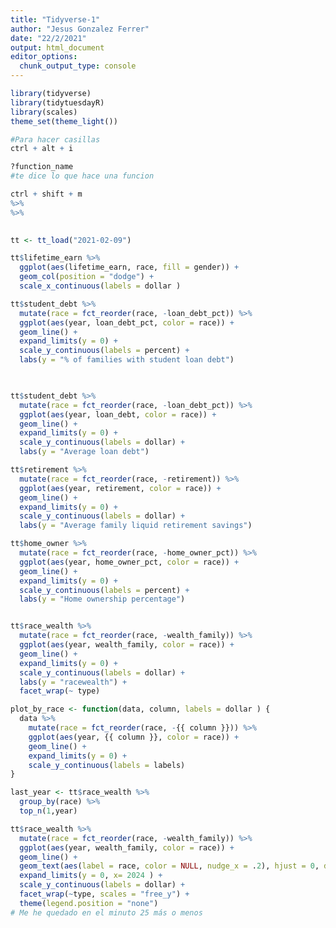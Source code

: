```yaml
---
title: "Tidyverse-1"
author: "Jesus Gonzalez Ferrer"
date: "22/2/2021"
output: html_document
editor_options: 
  chunk_output_type: console
---
```


```r
library(tidyverse)
library(tidytuesdayR)
library(scales)
theme_set(theme_light())
```

```r
#Para hacer casillas 
ctrl + alt + i

?function_name
#te dice lo que hace una funcion
```


```r
ctrl + shift + m
%>% 
%>%
  
```

```r
tt <- tt_load("2021-02-09")
```

```r
tt$lifetime_earn %>% 
  ggplot(aes(lifetime_earn, race, fill = gender)) + 
  geom_col(position = "dodge") + 
  scale_x_continuous(labels = dollar )

tt$student_debt %>% 
  mutate(race = fct_reorder(race, -loan_debt_pct)) %>% 
  ggplot(aes(year, loan_debt_pct, color = race)) +
  geom_line() + 
  expand_limits(y = 0) +
  scale_y_continuous(labels = percent) +
  labs(y = "% of families with student loan debt")
  


tt$student_debt %>% 
  mutate(race = fct_reorder(race, -loan_debt_pct)) %>% 
  ggplot(aes(year, loan_debt, color = race)) +
  geom_line() + 
  expand_limits(y = 0) +
  scale_y_continuous(labels = dollar) +
  labs(y = "Average loan debt")

tt$retirement %>% 
  mutate(race = fct_reorder(race, -retirement)) %>% 
  ggplot(aes(year, retirement, color = race)) +
  geom_line() + 
  expand_limits(y = 0) +
  scale_y_continuous(labels = dollar) +
  labs(y = "Average family liquid retirement savings")

tt$home_owner %>% 
  mutate(race = fct_reorder(race, -home_owner_pct)) %>% 
  ggplot(aes(year, home_owner_pct, color = race)) +
  geom_line() + 
  expand_limits(y = 0) +
  scale_y_continuous(labels = percent) +
  labs(y = "Home ownership percentage")


tt$race_wealth %>% 
  mutate(race = fct_reorder(race, -wealth_family)) %>% 
  ggplot(aes(year, wealth_family, color = race)) +
  geom_line() + 
  expand_limits(y = 0) +
  scale_y_continuous(labels = dollar) +
  labs(y = "racewealth") +
  facet_wrap(~ type)

```

```r
plot_by_race <- function(data, column, labels = dollar ) {
  data %>% 
    mutate(race = fct_reorder(race, -{{ column }})) %>% 
    ggplot(aes(year, {{ column }}, color = race)) +
    geom_line() + 
    expand_limits(y = 0) +
    scale_y_continuous(labels = labels) 
}

```

```r
last_year <- tt$race_wealth %>% 
  group_by(race) %>% 
  top_n(1,year)

tt$race_wealth %>% 
  mutate(race = fct_reorder(race, -wealth_family)) %>% 
  ggplot(aes(year, wealth_family, color = race)) +
  geom_line() + 
  geom_text(aes(label = race, color = NULL, nudge_x = .2), hjust = 0, data = last_year) +
  expand_limits(y = 0, x= 2024 ) +
  scale_y_continuous(labels = dollar) +
  facet_wrap(~type, scales = "free_y") + 
  theme(legend.position = "none")
# Me he quedado en el minuto 25 más o menos

```



